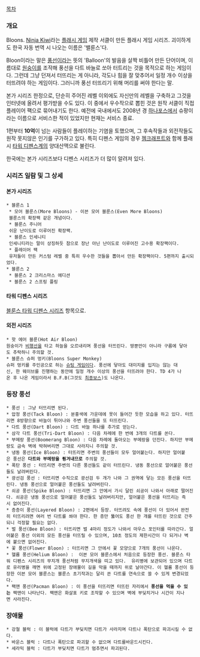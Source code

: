[[목차]]
=== 개요 ===
Bloons. [http://ninjakiwi.com/ Ninja Kiwi]라는 [[플래시 게임]] 제작 서클이 만든 플래시 게임 시리즈. 괴이하게도 한국 자동 번역 시 나오는 이름은 '밸룬스'다.

Bloon이라는 말은 [[풍선]]이라는 뜻의 'Balloon'의 발음을 살짝 비틀어 만든 단어이며, 이름대로 [[원숭이]]를 조작해 풍선을 다트 바늘로 쏘아 터트리는 것을 목적으로 하는 게임이다. 그런데 그냥 던져서 터뜨리는 게 아니라, 각도나 힘을 잘 맞추어서 일정 개수 이상을 터뜨려야 하는 게임이다. 그러니까 풍선 터뜨리기 위해 머리를 써야 한다는 말.

본가 시리즈 한정으로, 단순히 주어진 레벨 이외에도 자신만의 레벨을 구축하고 그것을 인터넷에 올려서 평가받을 수도 있다. 이 중에서 우수작으로 뽑힌 것은 원작 서클이 직접 플레이어 팩으로 묶어내기도 한다. 예전에 국내에서도 2008년 경 [[하나포스닷컴|하나포스]]에서 슈팡이라는 이름으로 서비스한 적이 있었지만 현재는 서비스 종료.

1편부터 '''10억'''이 넘는 사람들이 플레이하는 기염을 토했으며, 그 후속작들과 외전작들도 원작 못지않은 인기를 구가하고 있다. 특히 디펜스 게임의 경우 [[젬크래프트]]와 함께 플래시 [[타워 디펜스]]계의 양대산맥으로 불린다.

한국에는 본가 시리즈보다 디펜스 시리즈가 더 많이 알려져 있다.

=== 시리즈 일람 및 그 상세 ===
==== 본가 시리즈 ====
 * 블룬스 1
  * 모어 블룬스(More Bloons) - 이븐 모어 블룬스(Even More Bloons)
  블룬스의 확장팩 같은 개념이다.
  * 블룬스 주니어
  쉬운 난이도로 이루어진 확장팩.
  * 블룬스 인세니티
  인세니티라는 말이 상징하듯 참으로 장난 아닌 난이도로 이루어진 고수용 확장팩이다.
  * 플레이어 팩
  유저들이 만든 커스텀 레벨 중 특히 우수한 것들을 뽑아서 만든 확장팩이다. 5편까지 출시되었다.
 * 블룬스 2
  * 블룬스 2 크리스마스 에디션
  * 블룬스 2 스프링 플링
==== 타워 디펜스 시리즈 ====
[[블룬스 타워 디펜스 시리즈]] 항목으로.
==== 외전 시리즈 ====
 * 핫 에어 블룬(Hot Air Bloon)
 원숭이가 [[비행선]]을 타고 하늘을 오르내리며 풍선을 터뜨린다. 땅뿐만이 아니라 구름에 닿아도 추락하니 주의할 것.
 * 블룬스 슈퍼 멍키(Bloons Super Monkey)
 슈퍼 멍키를 주인공으로 하는 [[슈팅 게임]]이다. 풍선에 닿아도 대미지를 입지는 않는 대신, 한 웨이브를 진행하는 동안에 일정 개수 이상의 풍선을 터뜨려야 한다. TD 4가 나온 후 나온 게임이라서 B.F.B(그것도 [[최종보스]])도 나온다.

=== 등장 풍선 ===
 * 풍선 : 그냥 터뜨리면 된다.
 * 압정 풍선(Tack Bloon) : 분홍색에 가운데에 못이 들어간 듯한 모습을 하고 있다. 터뜨리면 8방향으로 바늘이 튀어나와 주변 풍선들을 또 터뜨린다.
 * 다트 풍선(Dart Bloon) : 다트 바늘 하나를 추가로 얻는다.
 * 삼각 다트 풍선(Tri-Dart Bloon) : 다음 차례에 한 번에 3개의 다트를 쏜다.
 * 부메랑 풍선(Boomerang Bloon) : 다음 차례에 돌아오는 부메랑을 던진다. 하지만 부메랑도 금속 벽에 박혀버리면 그대로 사라지니 주의할 것.
 * 냉동 풍선(Ice Bloon) : 터뜨리면 주변의 풍선들이 모두 얼어붙는다. 하지만 얼어붙은 풍선은 '''다트와 부메랑을 튕겨내므로''' 주의할 것.
 * 폭탄 풍선 : 터뜨리면 주변의 다른 풍선들도 같이 터뜨린다. 냉동 풍선으로 얼어붙은 풍선들도 날려버린다.
 * 광선검 풍선 : 터뜨리면 수직으로 광선검 두 개가 나와 그 권역에 닿는 모든 풍선을 터뜨린다. 냉동 풍선으로 얼어붙은 풍선들도 날려버린다.
 * 쇠공 풍선(Spike Bloon) : 터뜨리면 그 안에서 가시 달린 쇠공이 나와서 아래로 떨어진다. 쇠공은 냉동 풍선으로 얼어붙은 풍선들도 날려버리지만, 얼어붙은 풍선을 터뜨리는 즉시 없어진다.
 * 층층이 풍선(Layered Bloon) : 2편에서 등장. 터뜨려도 속에 풍선이 더 있어서 완전히 터뜨리려면 여러 번 다트를 쏴야 한다. 한 층만 뚫어도 풍선 한 개를 터뜨린 것으로 간주되니 걱정할 필요는 없다.
 * 벌 풍선(Bee Bloon) : 터뜨리면 벌 4마리 정도가 나와서 마우스 포인터를 따라간다. 얼어붙은 풍선 이외의 모든 풍선을 터뜨릴 수 있으며, 10초 정도의 제한시간이 다 되거나 벽에 붙으면 없어진다.
 * 꽃 풍선(Flower Bloon) : 터뜨리면 그 안에서 꽃 모양으로 7개의 풍선이 나온다.
 * 헬륨 풍선(Helium Bloon) :  이븐 모어 블룬스에서 처음으로 등장한 풍선. 블룬스 타워 디펜스 시리즈의 무지개 풍선처럼 무지개색을 띠고 있다.  유리병에 보관되어 있으며 다트로 유리병을 깨면 위에 고정된 장애물이 길을 막을 때까지 위로 날아간다. 이 헬륨 풍선이 등장한 이븐 모어 블룬스는 블룬스 초기작과는 달리 쏜 다트를 연속으로 쏠 수 있게 변경되었다.
 * 팩맨 풍선(Pacman Bloon) : 이 풍선을 터뜨리면 터뜨린 자리에서 '''풍선을 먹을 수 있는''' 팩맨이 나타난다. 팩맨은 화살표 키로 조작할 수 있으며 벽에 부딪치거나 시간이 지나면 사라진다.

=== 장애물 ===

 * 강철 블럭 : 이 블럭에 다트가 부딪치면 다트가 사라지며 다트나 폭탄으로 파괴시킬 수 없다. 
 * 바운스 블럭 : 다트나 폭탄으로 파괴할 수 없으며 다트를바운드시킨다.
 * 세라믹 블럭 : 다트가 부딪치면 다트가 멈추면서 파괴된다.
